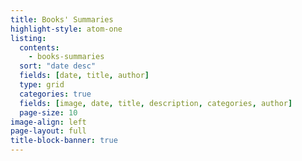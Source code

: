 ```yaml
---
title: Books' Summaries
highlight-style: atom-one
listing:
  contents:
    - books-summaries
  sort: "date desc"
  fields: [date, title, author]
  type: grid
  categories: true
  fields: [image, date, title, description, categories, author]
  page-size: 10
image-align: left
page-layout: full
title-block-banner: true
---
```


